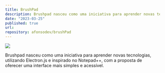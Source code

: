 ```yaml
---
title: BrushPad
description: Brushpad nasceu como uma iniciativa para aprender novas tecnologias, utilizando Electron.js e inspirado no Notepad++, com a proposta de oferecer uma interface mais simples e acessível.
date: "2023-03-25"
published: true
url: 
repository: afonsodev/brushPad
---
```



[![](https://AutoTradeBot.png)](https://AutoTradeBot)

Brushpad nasceu como uma iniciativa para aprender novas tecnologias, utilizando Electron.js e inspirado no Notepad++, com a proposta de oferecer uma interface mais simples e acessível.